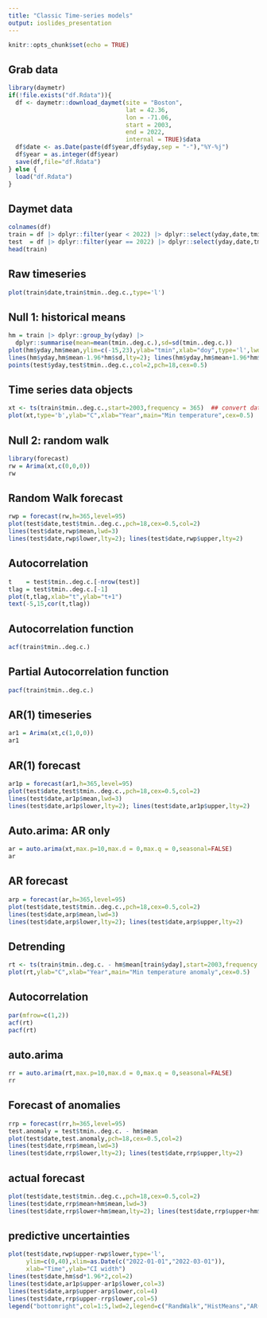 ```yaml
---
title: "Classic Time-series models"
output: ioslides_presentation
---
```


```r
knitr::opts_chunk$set(echo = TRUE)
```

## Grab data

```r
library(daymetr)
if(!file.exists("df.Rdata")){
  df <- daymetr::download_daymet(site = "Boston",
                                 lat = 42.36,
                                 lon = -71.06,
                                 start = 2003,
                                 end = 2022,
                                 internal = TRUE)$data
  df$date <- as.Date(paste(df$year,df$yday,sep = "-"),"%Y-%j")
  df$year = as.integer(df$year)
  save(df,file="df.Rdata")
} else {
  load("df.Rdata")
}
```


## Daymet data

```r
colnames(df)
train = df |> dplyr::filter(year < 2022) |> dplyr::select(yday,date,tmin..deg.c.)
test  = df |> dplyr::filter(year == 2022) |> dplyr::select(yday,date,tmin..deg.c.)
head(train)
```

## Raw timeseries

```r
plot(train$date,train$tmin..deg.c.,type='l')
```

## Null 1: historical means

```r
hm = train |> dplyr::group_by(yday) |>
  dplyr::summarise(mean=mean(tmin..deg.c.),sd=sd(tmin..deg.c.))
plot(hm$yday,hm$mean,ylim=c(-15,23),ylab="tmin",xlab="doy",type='l',lwd=3)
lines(hm$yday,hm$mean-1.96*hm$sd,lty=2); lines(hm$yday,hm$mean+1.96*hm$sd,lty=2)
points(test$yday,test$tmin..deg.c.,col=2,pch=18,cex=0.5)
```
## Time series data objects

```r
xt <- ts(train$tmin..deg.c.,start=2003,frequency = 365)  ## convert data to a time series object
plot(xt,type='b',ylab="C",xlab="Year",main="Min temperature",cex=0.5)
```


## Null 2: random walk

```r
library(forecast)
rw = Arima(xt,c(0,0,0))
rw
```

## Random Walk forecast

```r
rwp = forecast(rw,h=365,level=95)
plot(test$date,test$tmin..deg.c.,pch=18,cex=0.5,col=2)
lines(test$date,rwp$mean,lwd=3)
lines(test$date,rwp$lower,lty=2); lines(test$date,rwp$upper,lty=2)
```

## Autocorrelation

```r
t    = test$tmin..deg.c.[-nrow(test)]
tlag = test$tmin..deg.c.[-1]
plot(t,tlag,xlab="t",ylab="t+1")
text(-5,15,cor(t,tlag))
```

## Autocorrelation function

```r
acf(train$tmin..deg.c.)
```

## Partial Autocorrelation function

```r
pacf(train$tmin..deg.c.)
```

## AR(1) timeseries

```r
ar1 = Arima(xt,c(1,0,0))
ar1
```
## AR(1) forecast

```r
ar1p = forecast(ar1,h=365,level=95)
plot(test$date,test$tmin..deg.c.,pch=18,cex=0.5,col=2)
lines(test$date,ar1p$mean,lwd=3)
lines(test$date,ar1p$lower,lty=2); lines(test$date,ar1p$upper,lty=2)
```

## Auto.arima: AR only

```r
ar = auto.arima(xt,max.p=10,max.d = 0,max.q = 0,seasonal=FALSE)
ar
```

## AR forecast

```r
arp = forecast(ar,h=365,level=95)
plot(test$date,test$tmin..deg.c.,pch=18,cex=0.5,col=2)
lines(test$date,arp$mean,lwd=3)
lines(test$date,arp$lower,lty=2); lines(test$date,arp$upper,lty=2)
```

## Detrending

```r
rt <- ts(train$tmin..deg.c. - hm$mean[train$yday],start=2003,frequency = 365)  ## convert data to a time series object
plot(rt,ylab="C",xlab="Year",main="Min temperature anomaly",cex=0.5)
```

## Autocorrelation

```r
par(mfrow=c(1,2))
acf(rt)
pacf(rt)
```

## auto.arima

```r
rr = auto.arima(rt,max.p=10,max.d = 0,max.q = 0,seasonal=FALSE)
rr
```

## Forecast of anomalies

```r
rrp = forecast(rr,h=365,level=95)
test.anomaly = test$tmin..deg.c. - hm$mean
plot(test$date,test.anomaly,pch=18,cex=0.5,col=2)
lines(test$date,rrp$mean,lwd=3)
lines(test$date,rrp$lower,lty=2); lines(test$date,rrp$upper,lty=2)
```

## actual forecast

```r
plot(test$date,test$tmin..deg.c.,pch=18,cex=0.5,col=2)
lines(test$date,rrp$mean+hm$mean,lwd=3)
lines(test$date,rrp$lower+hm$mean,lty=2); lines(test$date,rrp$upper+hm$mean,lty=2)
```

## predictive uncertainties

```r
plot(test$date,rwp$upper-rwp$lower,type='l',
     ylim=c(0,40),xlim=as.Date(c("2022-01-01","2022-03-01")),
     xlab="Time",ylab="CI width")
lines(test$date,hm$sd*1.96*2,col=2)
lines(test$date,ar1p$upper-ar1p$lower,col=3)
lines(test$date,arp$upper-arp$lower,col=4)
lines(test$date,rrp$upper-rrp$lower,col=5)
legend("bottomright",col=1:5,lwd=2,legend=c("RandWalk","HistMeans","AR(1)","AR(auto)","detrended AR(auto)"))
```

